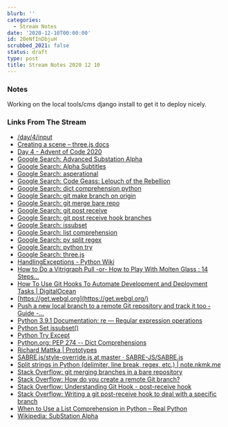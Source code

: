 ```yaml
---
blurb: ''
categories:
  - Stream Notes
date: '2020-12-10T00:00:00'
id: 20eNfInDbjuH
scrubbed_2021: false
status: draft
type: post
title: Stream Notes 2020 12 10
---
```


### Notes

Working on the local tools/cms django install to get it to deploy nicely. 


### Links From The Stream



- [/day/4/input](https://adventofcode.com/2020/day/4/input)
- [Creating a scene – three.js docs](https://threejs.org/docs/index.html#manual/en/introduction/Creating-a-scene)
- [Day 4 - Advent of Code 2020](https://adventofcode.com/2020/day/4#part2)
- [Google Search: Advanced Substation Alpha](https://www.google.com/search?client=safari&rls=en&q=Advanced+Substation+Alpha&ie=UTF-8&oe=UTF-8)
- [Google Search: Alpha Subtitles](https://www.google.com/search?client=safari&rls=en&q=Alpha+Subtitles&ie=UTF-8&oe=UTF-8)
- [Google Search: asperational](https://www.google.com/search?client=safari&rls=en&q=asperational&ie=UTF-8&oe=UTF-8)
- [Google Search: Code Geass: Lelouch of the Rebellion](https://www.google.com/search?client=safari&rls=en&q=Code+Geass:+Lelouch+of+the+Rebellion&ie=UTF-8&oe=UTF-8)
- [Google Search: dict comprehension python](https://www.google.com/search?client=safari&rls=en&q=dict+comprehension+python&ie=UTF-8&oe=UTF-8)
- [Google Search: git make branch on origin](https://www.google.com/search?client=safari&rls=en&q=git+make+branch+on+origin&ie=UTF-8&oe=UTF-8)
- [Google Search: git merge bare repo](https://www.google.com/search?client=safari&rls=en&q=git+merge+bare+repo&ie=UTF-8&oe=UTF-8)
- [Google Search: git post receive](https://www.google.com/search?client=safari&rls=en&q=git+post+receive&ie=UTF-8&oe=UTF-8)
- [Google Search: git post receive hook branches](https://www.google.com/search?client=safari&rls=en&q=git+post+receive+hook+branches&ie=UTF-8&oe=UTF-8)
- [Google Search: issubset](https://www.google.com/search?client=safari&rls=en&q=issubset&ie=UTF-8&oe=UTF-8)
- [Google Search: list comprehension](https://www.google.com/search?client=safari&rls=en&q=list+comprehension&ie=UTF-8&oe=UTF-8)
- [Google Search: py split regex](https://www.google.com/search?client=safari&rls=en&q=py+split+regex&ie=UTF-8&oe=UTF-8)
- [Google Search: python try](https://www.google.com/search?client=safari&rls=en&q=python+try&ie=UTF-8&oe=UTF-8)
- [Google Search: three.js](https://www.google.com/search?client=safari&rls=en&q=three.js&ie=UTF-8&oe=UTF-8)
- [HandlingExceptions - Python Wiki](https://wiki.python.org/moin/HandlingExceptions)
- [How to Do a Vitrigraph Pull -or- How to Play With Molten Glass : 14 Steps...](https://www.instructables.com/How-to-do-a-Vitrigraph-pull-or-How-to-play-with-mo/)
- [How To Use Git Hooks To Automate Development and Deployment Tasks | DigitalOcean](https://www.digitalocean.com/community/tutorials/how-to-use-git-hooks-to-automate-development-and-deployment-tasks)
- [https://get.webgl.org](https://get.webgl.org/)
- [Push a new local branch to a remote Git repository and track it too - Guide -...](https://forum.freecodecamp.org/t/push-a-new-local-branch-to-a-remote-git-repository-and-track-it-too/13222)
- [Python 3.9.1 Documentation: re — Regular expression operations](https://docs.python.org/3/library/re.html)
- [Python Set issubset()](https://www.programiz.com/python-programming/methods/set/issubset)
- [Python Try Except](https://www.w3schools.com/python/python_try_except.asp)
- [Python.org: PEP 274 -- Dict Comprehensions](https://www.python.org/dev/peps/pep-0274/)
- [Richard Mattka | Prototypes](https://richardmattka.com/prototypes)
- [SABRE.js/style-override.js at master · SABRE-JS/SABRE.js](https://github.com/SABRE-JS/SABRE.js/blob/master/src/style-override.js)
- [Split strings in Python (delimiter, line break, regex, etc.) | note.nkmk.me](https://note.nkmk.me/en/python-split-rsplit-splitlines-re/)
- [Stack Overflow: git merging branches in a bare repository](https://stackoverflow.com/questions/7984986/git-merging-branches-in-a-bare-repository)
- [Stack Overflow: How do you create a remote Git branch?](https://stackoverflow.com/questions/1519006/how-do-you-create-a-remote-git-branch/27185855#27185855)
- [Stack Overflow: Understanding Git Hook - post-receive hook](https://stackoverflow.com/questions/28106011/understanding-git-hook-post-receive-hook)
- [Stack Overflow: Writing a git post-receive hook to deal with a specific branch](https://stackoverflow.com/questions/7351551/writing-a-git-post-receive-hook-to-deal-with-a-specific-branch)
- [When to Use a List Comprehension in Python – Real Python](https://realpython.com/list-comprehension-python/)
- [Wikipedia: SubStation Alpha](https://en.wikipedia.org/wiki/SubStation_Alpha)

